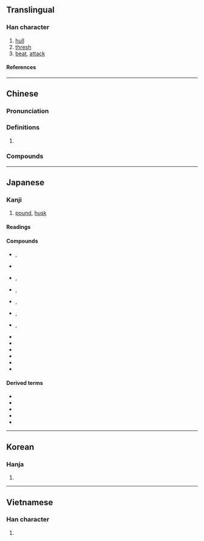 {{also|捣}}
{{character info/new}}
==Translingual==

===Han character===
{{Han char|rn=64|rad=手|as=10|sn=13|four=57027|canj=QHAU|ids=⿰扌島}}

# [[hull]]
# [[thresh]]
# [[beat]], [[attack]]

====References====
{{Han ref|kx=0447.010|dkj=12480|dj=0797.120|hdz=31934.060|uh=6417}}

----

==Chinese==
{{zh-forms|s=捣|alt=擣}}

===Pronunciation===
{{zh-pron
|m=dǎo
|c=dou2
|h=pfs=
|md=
|mn=táu/qz:tó͘/xm,zz:tó
|mn_note=táu - vernacular; tó͘/tó - literary
|w=
|mc=y
|oc=y
|cat=
}}

===Definitions===
{{zh-hanzi}}

# {{rfdef|zh}}

===Compounds===
{{zh-der|弄喧搗鬼|搗子|搗謊|揚鑼搗鼓|搗叉子|直搗黃龍|搗蛋鬼|朝天搗亂|搗騰|搗枕搥床|搗蛋|搗虛批吭|搗羅|搗毀|搗換|捶床搗枕|搗鬼弔白|搗亂|搗米|瞎神搗鬼|搗騙|搗倒小廝|搗碓|搗家|搗鼓|搗針|直搗|搗鬼|搗麻煩|撏毛搗鬢|搗衣杵|搗蒜|搗嗓子|搗大|搗謊駕舌|搗椒|搗槽|搗衣|撒詐搗虛|搗碎|鼓搗|麻搗|調皮搗蛋}}

----

==Japanese==

===Kanji===
{{ja-kanji|grade=|rs=手10}}
# [[pound]], [[husk]]

====Readings====
{{ja-readings
|goon=とう<たう
|kanon=とう<たう
|kun=か-つ, つ-く
}}

====Compounds====
{{der-top|Compounds}}
* {{ja-r|搗%布|か%じめ}}, {{ja-r|野%呂%搗%布|の%ろ%か%じめ|[[w:Ecklonia cava|Ecklonia cava]]}}
* {{ja-r|搗%色|かち%いろ|[[dark]] [[indigo]]}}
* {{ja-r|搗%栗|かち%ぐり|rom=-}}, {{ja-r|搗ち栗|かちぐり|[[dried]] [[chestnut]]}}
* {{ja-r|米%搗%飛蝗|こめ%つき%ばった|rom=-}}, {{ja-r|米%搗き飛蝗|こめ%つきばった|[[w:Acrida cinerea|Acrida cinerea]]}}
* {{ja-r|米%搗%虫|こめ%つき%むし|rom=-}}, {{ja-r|米%搗き%虫|こめ%つき%むし|[[click beetle]]}}
* {{ja-r|三%分%搗|さん%ぶ%つき|rom=-}}, {{ja-r|三%分%搗き|さん%ぶ%つき|30% [[polish]]ed [[rice]]}}
* {{ja-r|七%分%搗|しち%ぶ%つき|rom=-}}, {{ja-r|七%分%搗き|しち%ぶ%つき|70% polished rice}}
* {{ja-r|搗き臼|つきうす|[[mortar]] for [[pound]]ing rice/[[mochi]]}}
* {{ja-r|搗き立て|つきたて|freshly-pounded mochi}}
* {{ja-r|搗%精|とう%せい|rice polishing}}
* {{ja-r|半%搗き|はん%つき|half-polished rice}}
* {{ja-r|麦%搗き|むぎ%つき|pounding [[wheat]]}}
* {{ja-r|餅%搗き|もち%つき|pounding mochi}}
{{der-bottom}}

====Derived terms====
* {{ja-r|臼%搗く|うす%づく|to [[pound]]}}
* {{ja-r|搗ち合う|かちあう|to [[clash]]}}
* {{ja-r|搗ち割り|かちわり|[[crushed]] [[ice]]}}
* {{ja-r|搗き砕く|つきくだく|to [[grind]] down}}
* {{ja-r|搗き交ぜる|つきまぜる|to pound/[[mix]] together}}

----

==Korean==

===Hanja===
{{ko-hanja|도}}

# {{rfdef|ko|sort=手10}}

----

==Vietnamese==

===Han character===
{{vi-readings|rs=手10|reading=[[đẽo]], [[đảo]], [[đểu]]}}

# {{rfdef|vi|sort=手10}}

{{cln|vi|Han tu}}